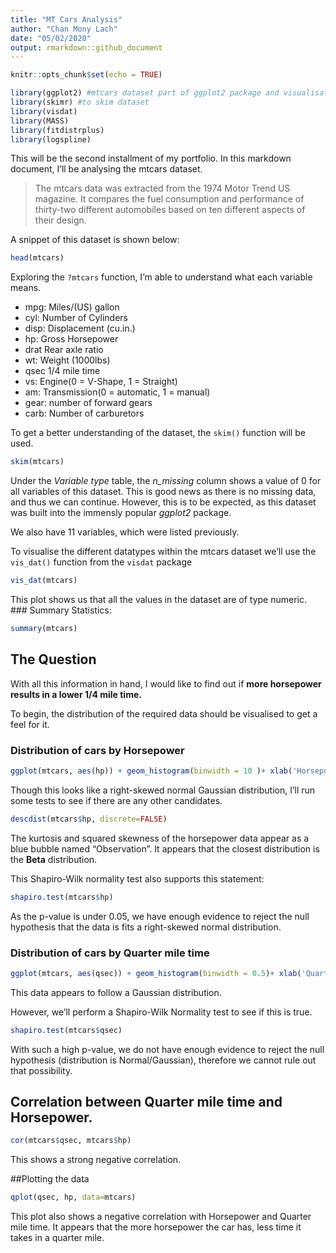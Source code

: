 ```yaml
---
title: "MT Cars Analysis"
author: "Chan Mony Lach"
date: "05/02/2020"
output: rmarkdown::github_document
---
```


```r
knitr::opts_chunk$set(echo = TRUE)
```

```r
library(ggplot2) #mtcars dataset part of ggplot2 package and visualisation
library(skimr) #to skim dataset
library(visdat)
library(MASS)
library(fitdistrplus)
library(logspline)
```

This will be the second installment of my portfolio. In this markdown document, I'll be analysing the mtcars dataset. 

> The mtcars data was extracted from the 1974 Motor Trend US magazine. It compares the fuel consumption and performance of thirty-two different automobiles based on ten different aspects of their design.

A snippet of this dataset is shown below: 
```r
head(mtcars)
```
Exploring the `?mtcars` function, I'm able to understand what each variable means. 

* mpg: Miles/(US) gallon
* cyl: Number of Cylinders
* disp: Displacement (cu.in.)
* hp: Gross Horsepower
* drat Rear axle ratio
* wt: Weight (1000lbs)
* qsec 1/4 mile time
* vs: Engine(0 = V-Shape, 1 = Straight)
* am: Transmission(0 = automatic, 1 = manual)
* gear: number of forward gears
* carb: Number of carburetors

To get a better understanding of the dataset, the `skim()` function will be used.
```r
skim(mtcars)
```
Under the *Variable type* table, the *n_missing* column shows a value of 0 for all variables of this dataset. This is good news as there is no missing data, and thus we can continue. However, this is to be expected, as this dataset was built into the immensly popular *ggplot2* package.

We also have 11 variables, which were listed previously. 

To visualise the different datatypes within the mtcars dataset we'll use the `vis_dat()` function from the `visdat` package

```r
vis_dat(mtcars)
```
This plot shows us that all the values in the dataset are of type numeric.
### Summary Statistics: 
```r
summary(mtcars)
```

## The Question
With all this information in hand, I would like to find out if **more horsepower results in a lower 1/4 mile time. **

To begin, the distribution of the required data should be visualised to get a feel for it. 

### Distribution of cars by Horsepower
```r
ggplot(mtcars, aes(hp)) + geom_histogram(binwidth = 10 )+ xlab('Horsepower') + ylab('No. of Cars') + ggtitle('Distribution of cars by Horsepower')
```

Though this looks like a right-skewed normal Gaussian distribution, I'll run some tests to see if there are any other candidates.

```r
descdist(mtcars$hp, discrete=FALSE)
```
The kurtosis and squared skewness of the horsepower data appear as a blue bubble named "Observation". It appears that the closest distribution is the **Beta** distribution. 

This Shapiro-Wilk normality test also supports this statement:
```r
shapiro.test(mtcars$hp)
```
As the p-value is under 0.05, we have enough evidence to reject the null hypothesis that the data is fits a right-skewed normal distribution. 

### Distribution of cars by Quarter mile time
```r
ggplot(mtcars, aes(qsec)) + geom_histogram(binwidth = 0.5)+ xlab('Quarter Mile Time') + ylab('No. of Cars') + ggtitle('Distribution of cars by Quarter mile time')
```
This data appears to follow a Gaussian distribution. 

However, we'll perform a Shapiro-Wilk Normality test to see if this is true. 

```r
shapiro.test(mtcars$qsec)
```
With such a high p-value, we do not have enough evidence to reject the null hypothesis (distribution is Normal/Gaussian), therefore we cannot rule out that possibility. 

## Correlation between Quarter mile time and Horsepower.

```r
cor(mtcars$qsec, mtcars$hp)
```
This shows a strong negative correlation. 

##Plotting the data
```r
qplot(qsec, hp, data=mtcars)
```
This plot also shows a negative correlation with Horsepower and Quarter mile time. It appears that the more horsepower the car has, less time it takes in a quarter mile. 
